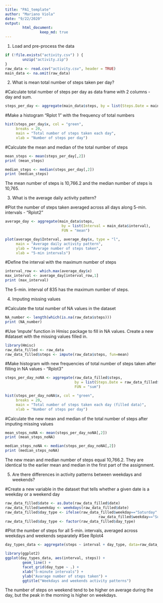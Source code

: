 ---
title: "PA1_template"
author: "Mariano Viola"
date: "9/22/2020"
output: 
        html_document:
                keep_md: true
---

1. Load and pre-process the data

```{r, echo = TRUE}
if (!file.exists("activity.csv") ) {
        unzip("activity.zip")
}
raw_data <- read.csv("activity.csv", header = TRUE)
main_data <- na.omit(raw_data)
```

2. What is mean total number of steps taken per day?

#Calculate total number of steps per day as data frame with 2 columns - day and sum.

```{r, echo = TRUE}
steps_per_day <- aggregate(main_data$steps, by = list(Steps.Date = main_data$date), FUN = "sum")
```

#Make a histogram "Rplot 1" with the frequency of total numbers

```{r, echo = TRUE}
hist(steps_per_day$x, col = "green", 
     breaks = 20,
     main = "Total number of steps taken each day",
     xlab = "Number of steps per day")
```

#Calculate the mean and median of the total number of steps

```{r, echo = TRUE}
mean_steps <- mean(steps_per_day[,2])
print (mean_steps)

median_steps <- median(steps_per_day[,2])
print (median_steps)
```

The mean number of steps is 10,766.2 and the median number of steps is 10,765.


3. What is the average daily activity pattern?

#Plot the number of steps taken averaged across all days along 5-min. intervals - "Rplot2"

```{r, echo = TRUE}
average_day <- aggregate(main_data$steps, 
                          by = list(Interval = main_data$interval), 
                          FUN = "mean")

plot(average_day$Interval, average_day$x, type = "l", 
     main = "Average daily activity pattern", 
     ylab = "Average number of steps taken", 
     xlab = "5-min intervals")
```

#Define the interval with the maximum number of steps

```{r, echo = TRUE}
interval_row <- which.max(average_day$x)
max_interval <- average_day[interval_row,1]
print (max_interval)
```

The 5-min. interval of 835 has the maximum number of steps.


4. Imputing missing values

#Calculate the total number of NA values in the dataset

```{r, echo = TRUE}
NA_number <- length(which(is.na(raw_data$steps)))
print (NA_number)
```

#Use 'impute' function in Hmisc package to fill in NA values. Create a new
#dataset with the missing values filled in.

```{r, echo = TRUE}
library(Hmisc)
raw_data_filled <- raw_data
raw_data_filled$steps <- impute(raw_data$steps, fun=mean)
```

#Make histogram with new frequencies of total number of steps taken after filling in NA values - "Rplot3"

```{r, echo = TRUE}
steps_per_day_noNA <- aggregate(raw_data_filled$steps, 
                                by = list(Steps.Date = raw_data_filled$date), 
                                FUN = "sum")

hist(steps_per_day_noNA$x, col = "green", 
     breaks = 20,
     main = "Total number of steps taken each day (filled data)",
     xlab = "Number of steps per day")
```

#Calculate the new mean and median of the total number of steps after imputing missing values

```{r, echo = TRUE}
mean_steps_noNA <- mean(steps_per_day_noNA[,2])
print (mean_steps_noNA)

median_steps_noNA <- median(steps_per_day_noNA[,2])
print (median_steps_noNA)
```

The new mean and median number of steps equal 10,766.2. They are identical to the earlier mean
and median in the first part of the assignment.


5. Are there differences in activity patterns between weekdays and weekends?

#Create a new variable in the dataset that tells whether a given date is a weekday or a weekend day

```{r, echo = TRUE}
raw_data_filled$date <- as.Date(raw_data_filled$date)
raw_data_filled$weekday <- weekdays(raw_data_filled$date)
raw_data_filled$day_type <- ifelse(raw_data_filled$weekday=="Saturday" |
                                           raw_data_filled$weekday=="Sunday","Weekend","Weekday")
raw_data_filled$day_type <- factor(raw_data_filled$day_type)
```

#Plot the number of steps for all 5-min. intervals, averaged across weekdays and weekends separately
#See Rplot4

```{r, echo = TRUE}
day_types_data <- aggregate(steps ~ interval + day_type, data=raw_data_filled, mean)

library(ggplot2)
ggplot(day_types_data, aes(interval, steps)) + 
        geom_line() + 
        facet_grid(day_type ~ .) +
        xlab("5-minute intervals") + 
        ylab("Avarage number of steps taken") +
        ggtitle("Weekdays and weekends activity patterns")
```

The number of steps on weekend tend to be higher on average during the day, but the peak
in the morning is higher on weekdays.

